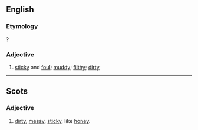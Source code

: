 ==English==

===Etymology===
{{suffix|clart|y}}?

===Adjective===
{{en-adj|clart|ier}}

# {{UK|dialect|Northern England}} [[sticky]] and [[foul]]; [[muddy]]; [[filthy]]; [[dirty]]
#: {{rfquotek|Halliwell}}

----

==Scots==

===Adjective===
{{sco-adj}}

#[[dirty]], [[messy]], [[sticky]], like [[honey]].